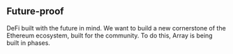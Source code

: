 ## Future-proof

DeFi built with the future in mind. We want to build a new cornerstone of the Ethereum ecosystem, built for the community. To do this, Array is being built in phases.
